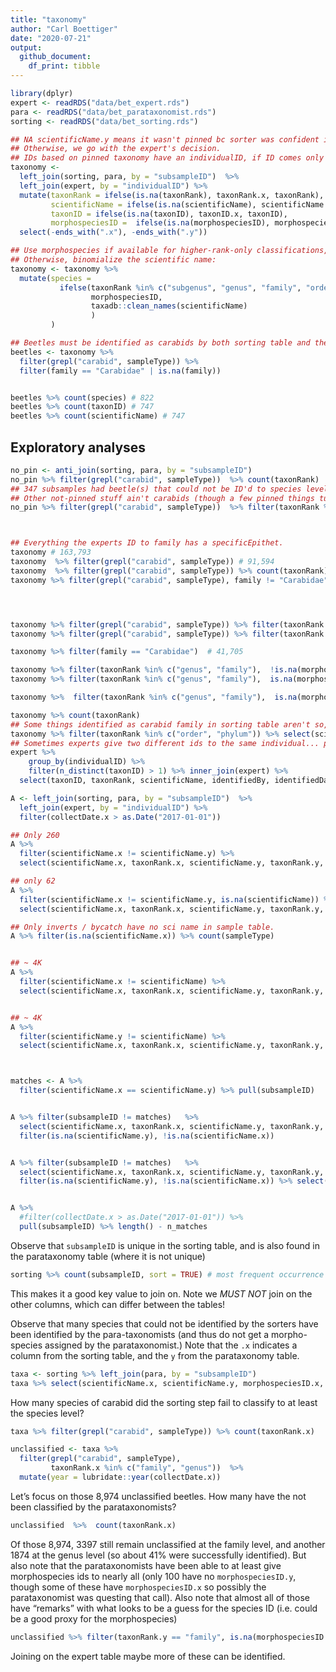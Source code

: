 ```yaml
---
title: "taxonomy"
author: "Carl Boettiger"
date: "2020-07-21"
output: 
  github_document:
    df_print: tibble
---
```



```r
library(dplyr)
expert <- readRDS("data/bet_expert.rds")
para <- readRDS("data/bet_parataxonomist.rds")
sorting <- readRDS("data/bet_sorting.rds")
```

```r

## NA scientificName.y means it wasn't pinned bc sorter was confident in ID, so we stick with that
## Otherwise, we go with the expert's decision.  
## IDs based on pinned taxonomy have an individualID, if ID comes only from sorting and wasn't pinned, individualID is NA.
taxonomy <-
  left_join(sorting, para, by = "subsampleID")  %>% 
  left_join(expert, by = "individualID") %>%
  mutate(taxonRank = ifelse(is.na(taxonRank), taxonRank.x, taxonRank),
         scientificName = ifelse(is.na(scientificName), scientificName.x, scientificName),
         taxonID = ifelse(is.na(taxonID), taxonID.x, taxonID),
         morphospeciesID =  ifelse(is.na(morphospeciesID), morphospeciesID.x, morphospeciesID)) %>%
  select(-ends_with(".x"), -ends_with(".y"))

## Use morphospecies if available for higher-rank-only classifications,
## Otherwise, binomialize the scientific name:
taxonomy <- taxonomy %>% 
  mutate(species = 
           ifelse(taxonRank %in% c("subgenus", "genus", "family", "order") & !is.na(morphospeciesID), 
                  morphospeciesID,
                  taxadb::clean_names(scientificName)
                  )
         )

## Beetles must be identified as carabids by both sorting table and the taxonomists (~3 non-Carabidae slip through in sorting)
beetles <- taxonomy %>% 
  filter(grepl("carabid", sampleType)) %>%
  filter(family == "Carabidae" | is.na(family))


beetles %>% count(species) # 822
beetles %>% count(taxonID) # 747
beetles %>% count(scientificName) # 747
```















## Exploratory analyses





```r
no_pin <- anti_join(sorting, para, by = "subsampleID")
no_pin %>% filter(grepl("carabid", sampleType))  %>% count(taxonRank)
## 347 subsamples had beetle(s) that could not be ID'd to species level but were not pinned due to issues (e.g. too small, head missing, etc)
## Other not-pinned stuff ain't carabids (though a few pinned things turn out not to be carabids either...)
no_pin %>% filter(grepl("carabid", sampleType))  %>% filter(taxonRank %in% c("genus", "family"))



## Everything the experts ID to family has a specificEpithet.
taxonomy # 163,793
taxonomy  %>% filter(grepl("carabid", sampleType)) # 91,594
taxonomy  %>% filter(grepl("carabid", sampleType)) %>% count(taxonRank)
taxonomy %>% filter(grepl("carabid", sampleType), family != "Carabidae")  ## 41 aren't actually carabids




taxonomy %>% filter(grepl("carabid", sampleType)) %>% filter(taxonRank %in% c("subgenus", "genus", "family", "order")) %>% filter(!is.na(morphospeciesID)) # 2,306 have morphospeciesID
taxonomy %>% filter(grepl("carabid", sampleType)) %>% filter(taxonRank %in% c("subgenus", "genus", "family", "order")) %>% filter(is.na(morphospeciesID))  %>% count(taxonRank) # 1,715 do not

taxonomy %>% filter(family == "Carabidae")  # 41,705

taxonomy %>% filter(taxonRank %in% c("genus", "family"),  !is.na(morphospeciesID) ) # 1.9K
taxonomy %>% filter(taxonRank %in% c("genus", "family"),  is.na(morphospeciesID) )  # 1.7K

taxonomy %>%  filter(taxonRank %in% c("genus", "family"),  is.na(morphospeciesID) ) %>% filter(is.na(specificEpithet), family == "Carabidae")

```



```r
taxonomy %>% count(taxonRank)
## Some things identified as carabid family in sorting table aren't so, according to experts
taxonomy %>% filter(taxonRank %in% c("order", "phylum")) %>% select(scientificName, taxonRank, sampleType)
## Sometimes experts give two different ids to the same individual... probably a data entry problem?
expert %>% 
    group_by(individualID) %>% 
    filter(n_distinct(taxonID) > 1) %>% inner_join(expert) %>% 
  select(taxonID, taxonRank, scientificName, identifiedBy, identifiedDate, identificationQualifier, identificationReferences, scientificNameAuthorship, laboratoryName)
```


```r
A <- left_join(sorting, para, by = "subsampleID")  %>% 
  left_join(expert, by = "individualID") %>%
  filter(collectDate.x > as.Date("2017-01-01"))

## Only 260                                                                     
A %>% 
  filter(scientificName.x != scientificName.y) %>% 
  select(scientificName.x, taxonRank.x, scientificName.y, taxonRank.y, collectDate.x, scientificName, taxonRank)

## only 62
A %>% 
  filter(scientificName.x != scientificName.y, is.na(scientificName)) %>% 
  select(scientificName.x, taxonRank.x, scientificName.y, taxonRank.y, collectDate.x, scientificName, taxonRank)

## Only inverts / bycatch have no sci name in sample table.  
A %>% filter(is.na(scientificName.x)) %>% count(sampleType)


## ~ 4K                                                                
A %>% 
  filter(scientificName.x != scientificName) %>% 
  select(scientificName.x, taxonRank.x, scientificName.y, taxonRank.y, collectDate.x, scientificName, taxonRank)


## ~ 4K                                                                
A %>% 
  filter(scientificName.y != scientificName) %>% 
  select(scientificName.x, taxonRank.x, scientificName.y, taxonRank.y, collectDate.x, scientificName, taxonRank)



matches <- A %>% 
  filter(scientificName.x == scientificName.y) %>% pull(subsampleID)


A %>% filter(subsampleID != matches)   %>% 
  select(scientificName.x, taxonRank.x, scientificName.y, taxonRank.y, subsampleID) %>%
  filter(is.na(scientificName.y), !is.na(scientificName.x))


A %>% filter(subsampleID != matches)   %>% 
  select(scientificName.x, taxonRank.x, scientificName.y, taxonRank.y, subsampleID) %>%
  filter(is.na(scientificName.y), !is.na(scientificName.x)) %>% select(subsampleID) %>% inner_join(para)


A %>% 
  #filter(collectDate.x > as.Date("2017-01-01")) %>%
  pull(subsampleID) %>% length() - n_matches
```


Observe that `subsampleID` is unique in the sorting table, and is also found in the parataxonomy table (where it is not unique)

```r
sorting %>% count(subsampleID, sort = TRUE) # most frequent occurrence of any id is 1
```


This makes it a good key value to join on.  Note we *MUST NOT* join on the other columns, which can differ between the tables!


Observe that many species that could not be identified by the sorters have been identified by the para-taxonomists (and thus do not get a morpho-species assigned by the parataxonomist.)  Note that the `.x` indicates a column from the sorting table, and the `y` from the parataxonomy table.  

```r
taxa <- sorting %>% left_join(para, by = "subsampleID")
taxa %>% select(scientificName.x, scientificName.y, morphospeciesID.x, morphospeciesID.y, taxonID.x, taxonID.y, taxonRank.x, taxonRank.y)
```

How many species of carabid did the sorting step fail to classify to at least the species level?

```r
taxa %>% filter(grepl("carabid", sampleType)) %>% count(taxonRank.x)

unclassified <- taxa %>% 
  filter(grepl("carabid", sampleType), 
         taxonRank.x %in% c("family", "genus"))  %>% 
  mutate(year = lubridate::year(collectDate.x))
```

Let's focus on those 8,974 unclassified beetles. How many have the not been classified by the parataxonomists?

```r
unclassified  %>%  count(taxonRank.x)
```

Of those 8,974, 3397 still remain unclassified at the family level, and another 1874 at the genus level (so about 41% were successfully identified).  But also note that the parataxonomists have been able to at least give morphospecies ids to nearly all (only 100 have no `morphospeciesID.y`, though some of these have `morphospeciesID.x` so possibly the parataxonomist was questing that call).  Also note that almost all of those have "remarks" with what looks to be a guess for the species ID (i.e. could be a good proxy for the morphospecies)

```r
unclassified %>% filter(taxonRank.y == "family", is.na(morphospeciesID.y)) %>% select(scientificName.y, remarks.y, year)
```

Joining on the expert table maybe more of these can be identified. 
